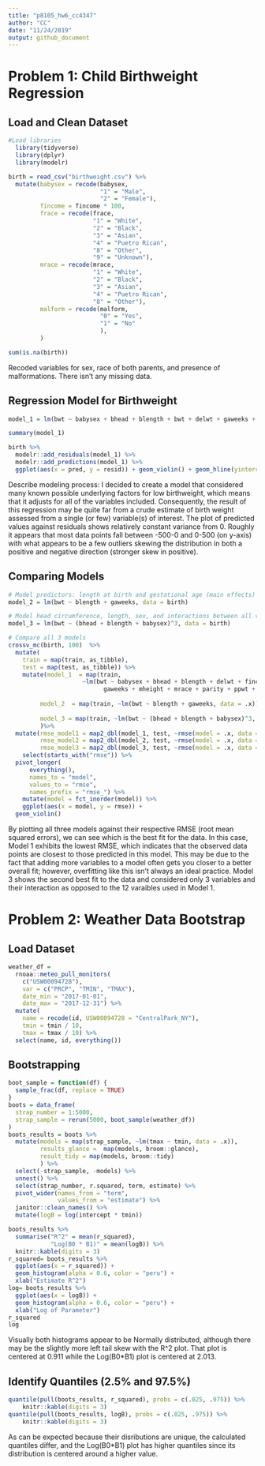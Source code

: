 ```yaml
---
title: "p8105_hw6_cc4347"
author: "CC"
date: "11/24/2019"
output: github_document
---
```



# Problem 1: Child Birthweight Regression

## Load and Clean Dataset
```r
#Load libraries
  library(tidyverse)
  library(dplyr)
  library(modelr)

birth = read_csv("birthweight.csv") %>% 
  mutate(babysex = recode(babysex, 
                          "1" = "Male",
                          "2" = "Female"),
         fincome = fincome * 100,
         frace = recode(frace,
                        "1" = "White",
                        "2" = "Black",
                        "3" = "Asian",
                        "4" = "Puetro Rican",
                        "8" = "Other",
                        "9" = "Unknown"),
         mrace = recode(mrace,
                        "1" = "White",
                        "2" = "Black",
                        "3" = "Asian",
                        "4" = "Puetro Rican",
                        "8" = "Other"),
         malform = recode(malform, 
                          "0" = "Yes",
                          "1" = "No"
                          ),
         ) 

sum(is.na(birth))
```

Recoded variables for sex, race of both parents, and presence of malformations. There isn't any missing data.

## Regression Model for Birthweight
```r
model_1 = lm(bwt ~ babysex + bhead + blength + bwt + delwt + gaweeks + momage + parity + ppbmi + smoken + fincome + mrace, data = birth)

summary(model_1)

birth %>%
  modelr::add_residuals(model_1) %>%
  modelr::add_predictions(model_1) %>%
  ggplot(aes(x = pred, y = resid)) + geom_violin() + geom_hline(yintercept = 0, color = "peru")
```

Describe modeling process: I decided to create a model that considered many known possible underlying factors for low birthweight, which means that it adjusts for all of the variables included. Consequently, the result of this regression may be quite far from a crude estimate of birth weight assessed from a single (or few) variable(s) of interest. The plot of predicted values against residuals shows relatively constant variance from 0. Roughly it appears that most data points fall between -500-0 and 0-500 (on y-axis) with what appears to be a few outliers skewing the distribution in both a positive and negative direction (stronger skew in positive).

## Comparing Models

```r
# Model predictors: length at birth and gestational age (main effects)
model_2 = lm(bwt ~ blength + gaweeks, data = birth)

# Model head circumference, length, sex, and interactions between all variables
model_3 = lm(bwt ~ (bhead + blength + babysex)^3, data = birth)

# Compare all 3 models
crossv_mc(birth, 100)  %>% 
  mutate(
    train = map(train, as_tibble),
    test = map(test, as_tibble)) %>% 
    mutate(model_1  = map(train, 
                     ~lm(bwt ~ babysex + bhead + blength + delwt + fincome + 
                           gaweeks + mheight + mrace + parity + ppwt + smoken, data = .x)),
         
         model_2  = map(train, ~lm(bwt ~ blength + gaweeks, data = .x)),
         
         model_3 = map(train, ~lm(bwt ~ (bhead + blength + babysex)^3, data = .x))
         )%>%
  mutate(rmse_model1 = map2_dbl(model_1, test, ~rmse(model = .x, data = .y)),
         rmse_model2 = map2_dbl(model_2, test, ~rmse(model = .x, data = .y)),
         rmse_model3 = map2_dbl(model_3, test, ~rmse(model = .x, data = .y))) %>%
    select(starts_with("rmse")) %>% 
  pivot_longer(
      everything(),
      names_to = "model", 
      values_to = "rmse",
      names_prefix = "rmse_") %>% 
    mutate(model = fct_inorder(model)) %>% 
    ggplot(aes(x = model, y = rmse)) +
  geom_violin()
```

By plotting all three models against their respective RMSE (root mean squared errors), we can see which is the best fit for the data. In this case, Model 1 exhibits the lowest RMSE, which indicates that the observed data points are closest to those predicted in this model. This may be due to the fact that adding more variables to a model often gets you closer to a better overall fit; however, overfitting like this isn't always an ideal practice. Model 3 shows the second best fit to the data and considered only 3 variables and their interaction as opposed to the 12 varaibles used in Model 1.


# Problem 2: Weather Data Bootstrap

## Load Dataset
```r
weather_df = 
  rnoaa::meteo_pull_monitors(
    c("USW00094728"),
    var = c("PRCP", "TMIN", "TMAX"), 
    date_min = "2017-01-01",
    date_max = "2017-12-31") %>%
  mutate(
    name = recode(id, USW00094728 = "CentralPark_NY"),
    tmin = tmin / 10,
    tmax = tmax / 10) %>%
  select(name, id, everything())
```

## Bootstrapping
```r
boot_sample = function(df) {
  sample_frac(df, replace = TRUE)
}
boots = data_frame(
  strap_number = 1:5000,
  strap_sample = rerun(5000, boot_sample(weather_df))
)
boots_results = boots %>%
  mutate(models = map(strap_sample, ~lm(tmax ~ tmin, data = .x)),
         results_glance =  map(models, broom::glance),
         result_tidy = map(models, broom::tidy)
         ) %>%
  select(-strap_sample, -models) %>%
  unnest() %>%
  select(strap_number, r.squared, term, estimate) %>%
  pivot_wider(names_from = "term",
              values_from = "estimate") %>%
  janitor::clean_names() %>%
  mutate(logB = log(intercept * tmin))

boots_results %>%
  summarise("R^2" = mean(r_squared),
            "Log(B0 * B1)" = mean(logB)) %>%
  knitr::kable(digits = 3)
r_squared= boots_results %>%
  ggplot(aes(x = r_squared)) +
  geom_histogram(alpha = 0.6, color = "peru") +
  xlab("Estimate R^2") 
log= boots_results %>%
  ggplot(aes(x = logB)) +
  geom_histogram(alpha = 0.6, color = "peru") +
  xlab("Log of Parameter")
r_squared
log
```

Visually both histograms appear to be Normally distributed, although there may be the slightly more left tail skew with the R^2 plot. That plot is centered at 0.911 while the Log(B0*B1) plot is centered at 2.013.

## Identify Quantiles (2.5% and 97.5%)
```r
quantile(pull(boots_results, r_squared), probs = c(.025, .975)) %>% 
    knitr::kable(digits = 3)
quantile(pull(boots_results, logB), probs = c(.025, .975)) %>% 
    knitr::kable(digits = 3)
```

As can be expected because their disributions are unique, the calculated quantiles differ, and the Log(B0*B1) plot has higher quantiles since its distribution is centered around a higher value.